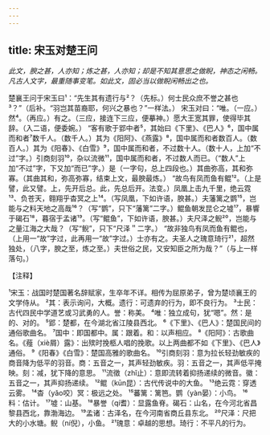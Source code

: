```yaml
---
---
---
```

title: 宋玉对楚王问
---



*此文，腴之甚，人亦知；炼之甚，人亦知；却是不知其意思之做睨，神态之闲畅。凡古人文字，最重随事变笔。如此文，固必当以做睨闲畅出之也。*

楚襄王问于宋玉曰¹：“先生其有遗行与²？（先标。）何士民众庶不誉之甚也³？”（后补。“羽岂其苗裔耶，何兴之暴也？”一样法。）
宋玉对曰：“唯。（一应。）然⁴。（再应。）有之。（三应，接连下三应，便摹神。）愿大王宽其罪，使得毕其辞。（入二语，便委婉。）
“客有歌于郢中者⁵，其始曰《下里》、《巴人》⁶，国中属而和者⁷数千人。（数千人。）其为《阳阿》、《燕露》⁸，国中属而和者数百人。（数百人。）其为《阳春》、《白雪》⁹，国中属而和者，不过数十人。（数十人，上加“不过”字。）引商刻羽¹⁰，杂以流微¹¹，国中属而和者，不过数人而已。（“数人”上加“不过”字，下又加“而已”字。）是（一字句，总上四段也。）其曲弥高，其和弥寡。（其曲其和，弥高弥寡，结束上文，最腴最炼。）
“故鸟有凤而鱼有鲲¹²。（上是譬，此又譬。上，先开后总。此，先总后开。法变。）凤凰上击九千里，绝云霓¹³、负苍天，翱翔乎杳冥之上¹⁴。（写凤凰，下如许语，腴甚。）夫藩篱之鹦¹⁵，岂能与之料天地之高哉¹⁶？（写“鹦”，只下“藩篱”二字。）鲲鱼朝发昆仑之墟¹⁷，暴響于碣石¹⁸，暮宿于孟诸¹⁹。（写“鲲鱼”，下如许语，腴甚。）夫尺泽之鲵²⁰，岂能与之量江海之大哉？（写“鲵”，只下“尺泽＂二字。）
“故非独鸟有凤而鱼有鲲也，（上用一“故”字过，此再用一“故”字过。）士亦有之。夫圣人之瑰意琦行²¹，超然独处，（八字，腴之至，炼之至。）夫世俗之民，又安知臣之所为哉？”（与上一样落句。）

【注释】

¹宋玉：战国时楚国著名辞赋家，生卒年不详。相传为屈原弟子，曾为楚顷襄王的文学侍从。
²其：表示询问，大概。遗行：可遗弃的行为，即不良行为。
³士民：古代四民中学道艺或习武勇的人。誉：称美。
⁴唯：独立成句，犹“嗯”。然：是的、对的。
⁵郢：楚都，在今湖北省江陵县西北。
⁶《下里》、《巴人》：楚国民间的通俗歌曲名。
⁷国中：即国都中。属：跟着。和：以声相应。
⁸《阳阿》：古歌曲名。《薤（xiè屑）露》：出殡时挽柩人唱的挽歌。以上两曲都不如《下里》、《巴人》通俗。
⁹《阳春》《白雪》：楚国高雅的歌曲名。
¹⁰引商刻羽：意为拉长轻劲敏疾的商音降为低平的羽音。商：五音之一，其声轻劲敏疾。羽：五音之一，其声低平掩映。刻：减，犹下降的意思。
¹¹流徵（zhǐ止）：意即流转着抑扬递续的微音。徽：五音之一，其声抑扬递续。
¹²鲲（kūn昆）：古代传说中的大鱼。
¹³绝云霓：穿透云雾。
¹⁴杳（yǎo咬）冥：极远之处。
¹⁵蕃篱：篱笆。鹦（yàn晏）：小鸟。
¹⁶料：估计。
¹⁷墟：山基。
¹⁸暴誉（qí耆）：显露鱼脊。碣石：山名，在今河北省昌黎县西北，靠渤海边。
¹⁹孟诸：古泽名，在今河南省商丘县东北。
²⁰尺泽：尺把大的小水塘。鲵（ní倪），小鱼。
²¹瑰意：卓越的思想。琦行：不平凡的行为。